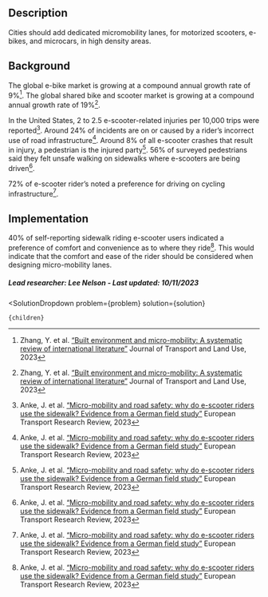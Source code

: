 

## Description
Cities should add dedicated micromobility lanes, for motorized scooters, e-bikes, and microcars, in high density areas.

## Background
The global e-bike market is growing at a compound annual growth rate of 9%[^”1”]. The global shared bike and scooter market is growing at a compound annual growth rate of 19%[^”1”]. 

In the United States, 2 to 2.5 e-scooter-related injuries per 10,000 trips were reported[^”2”]. Around 24% of incidents are on or caused by a rider’s incorrect use of road infrastructure[^”2”]. Around 8% of all e-scooter crashes that result in injury, a pedestrian is the injured party[^”2”]. 56% of surveyed pedestrians said they felt unsafe walking on sidewalks where e-scooters are being driven[^”2”]. 

72% of e-scooter rider’s noted a preference for driving on cycling infrastructure[^”2”].

## Implementation
40% of self-reporting sidewalk riding e-scooter users indicated a preference of comfort and convenience as to where they ride[^”2”]. This would indicate that the comfort and ease of the rider should be considered when designing micro-mobility lanes.

##### Lead researcher: Lee Nelson - Last updated: 10/11/2023

[^”1”]: Zhang, Y. et al. [“Built environment and micro-mobility: A systematic review of international literature”]( https://doi.org/10.5198/jtlu.2023.2266) Journal of Transport and Land Use, 2023

[^”2”]: Anke, J. et al. [“Micro-mobility and road safety: why do e-scooter riders use the sidewalk? Evidence from a German field study”](https://doi.org/10.1186/s12544-023-00607-z) European Transport Research Review, 2023


  <SolutionDropdown 
    problem={problem} 
    solution={solution}
  >
    {children}
  </SolutionDropdown>